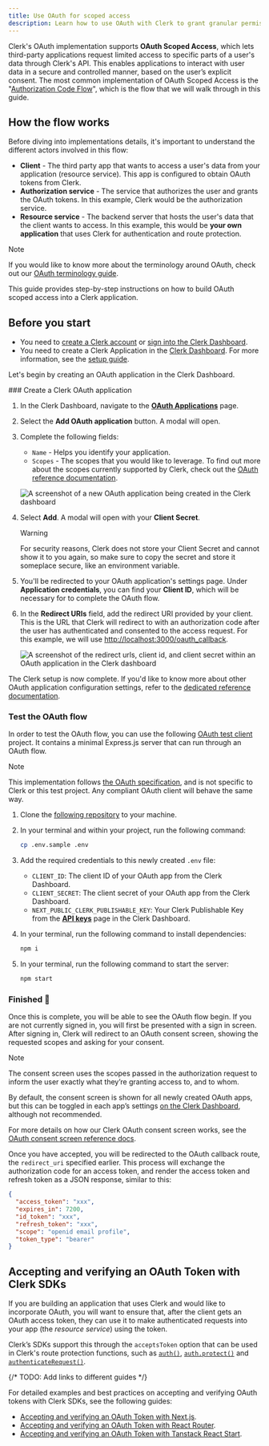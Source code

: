 ```yaml
---
title: Use OAuth for scoped access
description: Learn how to use OAuth with Clerk to grant granular permissions and manage access securely.
---
```


Clerk's OAuth implementation supports **OAuth Scoped Access**, which lets third-party applications request limited access to specific parts of a user's data through Clerk's API. This enables applications to interact with user data in a secure and controlled manner, based on the user’s explicit consent. The most common implementation of OAuth Scoped Access is the "[Authorization Code Flow](https://datatracker.ietf.org/doc/html/rfc6749#section-1.3.1)", which is the flow that we will walk through in this guide.

## How the flow works

Before diving into implementations details, it's important to understand the different actors involved in this flow:

- **Client** - The third party app that wants to access a user's data from your application (resource service). This app is configured to obtain OAuth tokens from Clerk.
- **Authorization service** - The service that authorizes the user and grants the OAuth tokens. In this example, Clerk would be the authorization service.
- **Resource service** - The backend server that hosts the user's data that the client wants to access. In this example, this would be **your own application** that uses Clerk for authentication and route protection.

> [!NOTE]
> If you would like to know more about the terminology around OAuth, check out our [OAuth terminology guide](/docs/oauth/oauth-overview#key-terminology).

This guide provides step-by-step instructions on how to build OAuth scoped access into a Clerk application.

## Before you start

- You need to [create a Clerk account](https://dashboard.clerk.com/sign-up) or [sign into the Clerk Dashboard](https://dashboard.clerk.com/).
- You need to create a Clerk Application in the [Clerk Dashboard](https://dashboard.clerk.com/). For more information, see the [setup guide](/docs/quickstarts/setup-clerk).

Let's begin by creating an OAuth application in the Clerk Dashboard.

<Steps>
  ### Create a Clerk OAuth application

  1. In the Clerk Dashboard, navigate to the [**OAuth Applications**](https://dashboard.clerk.com/last-active?path=user-authentication/oauth-applications) page.

  1. Select the **Add OAuth application** button. A modal will open.

  1. Complete the following fields:

     - `Name` - Helps you identify your application.
     - `Scopes` - The scopes that you would like to leverage. To find out more about the scopes currently supported by Clerk, check out the [OAuth reference documentation](/docs/oauth/how-clerk-implements-oauth#scopes).

     ![A screenshot of a new OAuth application being created in the Clerk dashboard](/docs/images/oauth/dashboard-create-oauth-application.png)

  1. Select **Add**. A modal will open with your **Client Secret**.

     > [!WARNING]
     > For security reasons, Clerk does not store your Client Secret and cannot show it to you again, so make sure to copy the secret and store it someplace secure, like an environment variable.

  1. You'll be redirected to your OAuth application's settings page. Under **Application credentials**, you can find your **Client ID**, which will be necessary for to complete the OAuth flow.

  1. In the **Redirect URIs** field, add the redirect URI provided by your client. This is the URL that Clerk will redirect to with an authorization code after the user has authenticated and consented to the access request. For this example, we will use [http://localhost:3000/oauth\_callback](http://localhost:3000/oauth_callback).

     ![A screenshot of the redirect urls, client id, and client secret within an OAuth application in the Clerk dashboard](/docs/images/oauth/dashboard-oauth-client-details.png)

  The Clerk setup is now complete. If you'd like to know more about other OAuth application configuration settings, refer to the [dedicated reference documentation](/docs/oauth/how-clerk-implements-oauth).

  ### Test the OAuth flow

  In order to test the OAuth flow, you can use the following [OAuth test client](https://github.com/clerk/test-oauth-client) project. It contains a minimal Express.js server that can run through an OAuth flow.

  > [!NOTE]
  > This implementation follows [the OAuth specification](https://datatracker.ietf.org/doc/html/draft-ietf-oauth-v2-1-13), and is not specific to Clerk or this test project. Any compliant OAuth client will behave the same way.

  1. Clone the [following repository](https://github.com/clerk/test-oauth-client) to your machine.

  1. In your terminal and within your project, run the following command:

     ```bash {{ filename: 'terminal' }}
     cp .env.sample .env
     ```

  1. Add the required credentials to this newly created `.env` file:

     - `CLIENT_ID`: The client ID of your OAuth app from the Clerk Dashboard.
     - `CLIENT_SECRET`: The client secret of your OAuth app from the Clerk Dashboard.
     - `NEXT_PUBLIC_CLERK_PUBLISHABLE_KEY`: Your Clerk Publishable Key from the [**API keys**](https://dashboard.clerk.com/last-active?path=api-keys) page in the Clerk Dashboard.

  1. In your terminal, run the following command to install dependencies:

     ```bash {{ filename: 'terminal' }}
     npm i
     ```

  1. In your terminal, run the following command to start the server:

     ```bash {{ filename: 'terminal' }}
     npm start
     ```

  ### Finished 🎉

  Once this is complete, you will be able to see the OAuth flow begin. If you are not currently signed in, you will first be presented with a sign in screen. After signing in, Clerk will redirect to an OAuth consent screen, showing the requested scopes and asking for your consent.

  > [!NOTE]
  > The consent screen uses the scopes passed in the authorization request to inform the user exactly what they’re granting access to, and to whom.
  >
  > By default, the consent screen is shown for all newly created OAuth apps, but this can be toggled in each app’s settings [on the Clerk Dashboard](https://dashboard.clerk.com/last-active?path=oauth-applications), although not recommended.
  >
  > For more details on how our Clerk OAuth consent screen works, see the [OAuth consent screen reference docs](/docs/oauth/how-clerk-implements-oauth#consent-screen-management).

  Once you have accepted, you will be redirected to the OAuth callback route, the `redirect_uri` specified earlier. This process will exchange the authorization code for an access token, and render the access token and refresh token as a JSON response, similar to this:

  ```json
  {
    "access_token": "xxx",
    "expires_in": 7200,
    "id_token": "xxx",
    "refresh_token": "xxx",
    "scope": "openid email profile",
    "token_type": "bearer"
  }
  ```
</Steps>

## Accepting and verifying an OAuth Token with Clerk SDKs

If you are building an application that uses Clerk and would like to incorporate OAuth, you will want to ensure that, after the client gets an OAuth access token, they can use it to make authenticated requests into your app (the _resource service_) using the token.

Clerk’s SDKs support this through the `acceptsToken` option that can be used in Clerk's route protection functions, such as [`auth()`](/docs/references/nextjs/auth), [`auth.protect()`](/docs/references/nextjs/auth#auth-protect) and [`authenticateRequest()`](/docs/references/backend/authenticate-request).

{/* TODO: Add links to different guides */}

For detailed examples and best practices on accepting and verifying OAuth tokens with Clerk SDKs, see the following guides:

- [Accepting and verifying an OAuth Token with Next.js]().
- [Accepting and verifying an OAuth Token with React Router]().
- [Accepting and verifying an OAuth Token with Tanstack React Start]().
